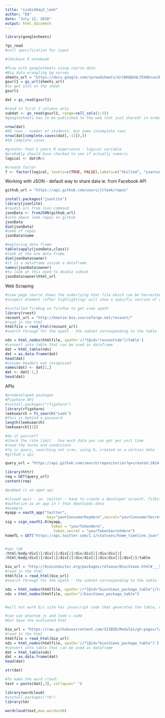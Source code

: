 ```yaml
---
title: "sisbidday2_leek"
author: "EA"
date: "July 12, 2016"
output: html_document
---
```




```r
library(googlesheets)

?gs_read
#cell specification for input

#checkout R notebook

#PLay with googlesheets using course data
#Big data wrangling bg survey
sheets_url = "https://docs.google.com/spreadsheets/d/18KQQd4LY5k8Ucux1MvWCsQGQJlvd0ECTnn-3ixdOKFM/pubhtml"
gsurl1 = gs_url(sheets_url)
#to get info on the sheet
gsurl1

dat = gs_read(gsurl1)

#read in first 2 columns only
subdat <- gs_read(gsurl1, range=cell_cols(1:2))
#googlesheets has to be published to the web (not just shared) in order to use this (not done in R, done in the google browser)

nrow(dat)
#69 rows - number of students, but some incomplete rows
nrow(dat[complete.cases(dat[,-13]),])
#50 complete cases

#greater than 2 years R experience - logical variable
#probably should have checked to see if actually numeric
logical <- dat$R>2

#create factor
f <- factor(logical, levels=c(TRUE, FALSE),labels=c("Skilled", "Learning"))
```

Working with JSON - default way to share data ie. from Facebook API

```r
github_url = "https://api.github.com/users/jtleek/repos"

install.packages("jsonlite")
library(jsonlite)
#readin url from Json command
jsonData <- fromJSON(github_url)
#info about leek repos on github
jsonData
dim(jsonData)
#name of repos
jsonData$name

#exploring data frame
table(sapply(jsonData,class))
#look at the one data frame
dim(jsonData$owner)
#it is a dataframe inside a dataframe
names(jsonData$owner)
#to look at this need to double subset
jsonData$owner$html_url

```


Web Scraping
```r
#view page source shows the underlying html file which can be harvested
#inspect element (after highlighting) will show a specific section of code

#installed firebug on firefox to get view xpath
library(rvest)
recount_url = "http://bowtie-bio.sourceforge.net/recount/"
#read in the html
htmlfile = read_html(recount_url)
#search through for the xpath - the subset corresponding to the table

nds = html_nodes(htmlfile, xpath='//*[@id="recounttab"]/table')
#convert into table that can be used as dataframe
dat = html_table(nds)
dat = as.data.frame(dat)
head(dat)
#column headers not recognized
names(dat) <- dat[1,]
dat <- dat[-1,]
head(dat)


```


APIs

```r
#predeveloped packages
#Figshare API
#install.packages("rfigshare")
library(rfigshare)
leeksearch = fs_search("Leek")
#this is behind a password
length(leeksearch)
leeksearch[[1]]

#do it yourself
#check the rate limit - how much data you can get per unit time
#read the terms and conditions
#?q is query, searching not cran, using R, created on a certain date
#github's api

query_url = "https://api.github.com/search/repositories?q=created:2014-08-13+language:r+-user:cran"

library(httr)
req = GET(query_url)
content(req)

#pubmed is an open api

#closed apis - ie. twitter - have to create a developer account, fitbit
#authorize as an app in r that downloads data
#example
myapp = oauth_app("twitter",
                   key="yourConsumerKeyHere",secret="yourConsumerSecretHere")
sig = sign_oauth1.0(myapp,
                     token = "yourTokenHere",
                      token_secret = "yourTokenSecretHere")
homeTL = GET("https://api.twitter.com/1.1/statuses/home_timeline.json", sig)


#api lab
/html/body/div[1]/div[1]/div[2]/div/div[2]/div/div[3]
/html/body/div[1]/div[1]/div[2]/div/div[2]/div/div[3]/div[2]/table

bio_url = "http://bioconductor.org/packages/release/BiocViews.html#___Software/"
#read in the html
htmlfile = read_html(bio_url)
#search through for the xpath - the subset corresponding to the table

nds = html_nodes(htmlfile, xpath='//*[@id="biocViews_package_table"]/table')
nds = html_nodes(htmlfile, xpath="//biocViews_package_table")


#will not work b/c site has javascript code that generates the table, not the table, so need to have a piece of code to get the table generated and take the html code

#can use phantom js and leek's code
#but have the evaluated html

bio_url = "https://raw.githubusercontent.com/SISBID/Module1/gh-pages/labs/bioc-software.html"
#read in the html
htmlfile = read_html(bio_url)
nds = html_nodes(htmlfile, xpath='//*[@id="biocViews_package_table"]')
#convert into table that can be used as dataframe
dat = html_table(nds)
dat = as.data.frame(dat)
head(dat)

str(dat)

#To make the word cloud:
text = paste(dat[,3], collapse=" ")

library(wordcloud)
#install.packages("tm")
library(tm)
  
wordcloud(text,max.words=50)

```


